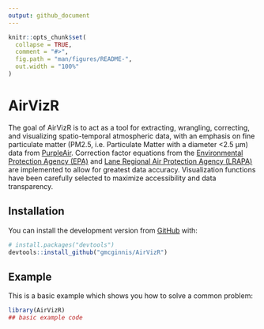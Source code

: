 ```yaml
---
output: github_document
---
```


<!-- README.md is generated from README.Rmd. Please edit that file -->

```r
knitr::opts_chunk$set(
  collapse = TRUE,
  comment = "#>",
  fig.path = "man/figures/README-",
  out.width = "100%"
)
```

# AirVizR

<!-- badges: start -->
<!-- badges: end -->

The goal of AirVizR is to act as a tool for extracting, wrangling, correcting, and visualizing spatio-temporal atmospheric data, with an emphasis on fine particulate matter (PM2.5, i.e. Particulate Matter with a diameter <2.5 µm) data from [PurpleAir](https://www.purpleair.com/).
Correction factor equations from the [Environmental Protection Agency (EPA)](https://www.epa.gov/) and [Lane Regional Air Protection Agency (LRAPA)](https://www.lrapa.org/) are implemented to allow for greatest data accuracy.
Visualization functions have been carefully selected to maximize accessibility and data transparency.

## Installation

You can install the development version from [GitHub](https://github.com/) with:

``` r
# install.packages("devtools")
devtools::install_github("gmcginnis/AirVizR")
```
## Example

This is a basic example which shows you how to solve a common problem:

```r
library(AirVizR)
## basic example code
```

